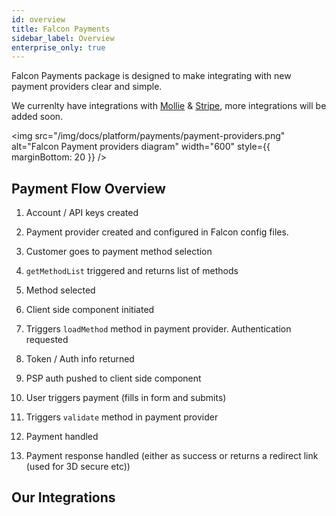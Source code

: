 ```yaml
---
id: overview
title: Falcon Payments
sidebar_label: Overview
enterprise_only: true
---
```


Falcon Payments package is designed to make integrating with new payment providers clear and simple.

We currenlty have integrations with <a href="https://www.mollie.com/" target="_blank" rel="noreferrer noopener">Mollie</a> &amp; <a href="https://stripe.com/" target="_blank" rel="noreferrer noopener">Stripe</a>, more integrations will be added soon.

<img
  src="/img/docs/platform/payments/payment-providers.png"
  alt="Falcon Payment providers diagram"
  width="600"
  style={{ marginBottom: 20 }}
/>

## Payment Flow Overview


1. <HighlightFlag text="PSP" /> Account / API keys created

2. <HighlightFlag type="server" /> Payment provider created and configured in Falcon config files.

3. <HighlightFlag type="client" /> Customer goes to payment method selection

4. <HighlightFlag type="server" /> `getMethodList` triggered and returns list of methods

5. <HighlightFlag type="client" /> Method selected

6. <HighlightFlag type="client" /> Client side component initiated

7. <HighlightFlag type="server" /> Triggers `loadMethod` method in payment provider. Authentication requested

8. <HighlightFlag text="PSP" /> Token / Auth info returned

9. <HighlightFlag type="server" /> PSP auth pushed to client side component

10. <HighlightFlag type="client" /> User triggers payment (fills in form and submits)

11. <HighlightFlag type="server" /> Triggers `validate` method in payment provider

12. <HighlightFlag text="PSP" /> Payment handled

13. <HighlightFlag type="server" /> Payment response handled (either as success or returns a redirect link (used for 3D secure
    etc))


## Our Integrations


<PaymentProviders />
